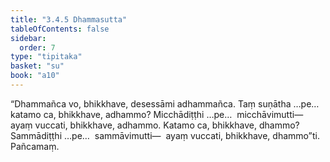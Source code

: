 ```yaml
---
title: "3.4.5 Dhammasutta"
tableOfContents: false
sidebar:
  order: 7
type: "tipitaka"
basket: "su"
book: "a10"
---
```



<DynamicBreadcrumb />

<Division number="138" book="a10" bookNo="17" page="454">

<Paragraph number="1114" book="a10">
“Dhammañca vo, bhikkhave, desessāmi adhammañca. Taṃ suṇātha …pe…  katamo ca, bhikkhave, adhammo? Micchādiṭṭhi …pe…  micchāvimutti—  ayaṃ vuccati, bhikkhave, adhammo. Katamo ca, bhikkhave, dhammo? Sammādiṭṭhi …pe…  sammāvimutti—  ayaṃ vuccati, bhikkhave, dhammo”ti.

</Paragraph>
</Division>

<Paragraph number="1115" type="center" book="a10">
Pañcamaṃ.
</Paragraph>